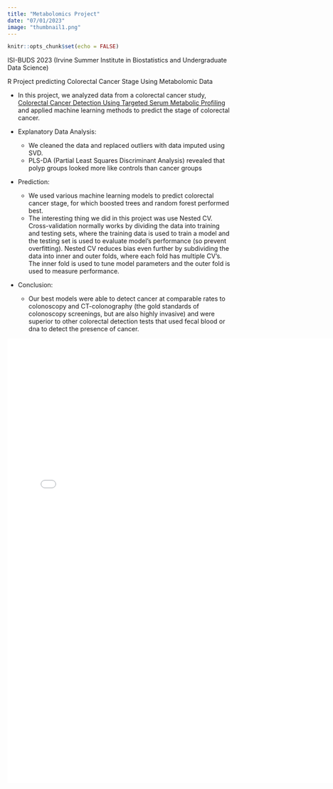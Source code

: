 ```yaml
---
title: "Metabolomics Project"
date: "07/01/2023"
image: "thumbnail1.png"
---
```


```r
knitr::opts_chunk$set(echo = FALSE)
```

ISI-BUDS 2023 (Irvine Summer Institute in Biostatistics and Undergraduate Data Science)

R Project predicting Colorectal Cancer Stage Using Metabolomic Data

- In this project, we analyzed data from a colorectal cancer study,  [Colorectal Cancer Detection Using Targeted Serum Metabolic Profiling](https://pubs.acs.org/doi/10.1021/pr500494u) and applied machine learning methods to predict the stage of colorectal cancer. 

- Explanatory Data Analysis:
  - We cleaned the data and replaced outliers with data imputed using SVD. 
  - PLS-DA (Partial Least Squares Discriminant Analysis) revealed that polyp groups looked more like controls than cancer groups
  
- Prediction:
  - We used various machine learning models to predict colorectal cancer stage, for which boosted trees and random forest performed best. 
  - The interesting thing we did in this project was use Nested CV. Cross-validation normally works by dividing the data into training and testing sets, where the training data is used to train a model and the testing set is used to evaluate model's performance (so prevent overfitting). Nested CV reduces bias even further by subdividing the data into inner and outer folds, where each fold has multiple CV's. The inner fold is used to tune model parameters and the outer fold is used to measure performance. 
  
- Conclusion:
  - Our best models were able to detect cancer at comparable rates to colonoscopy and CT-colonography (the gold standards of colonoscopy screenings, but are also highly invasive) and were superior to other colorectal detection tests that used fecal blood or dna to detect the presence of cancer. 
  

![](Metabolomics_Project_Preserntation.pdf){ width="750px" height="1000px" }

